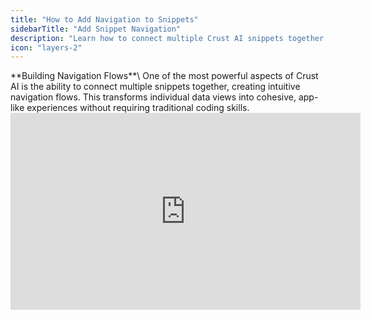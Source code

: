 ```yaml
---
title: "How to Add Navigation to Snippets"
sidebarTitle: "Add Snippet Navigation"
description: "Learn how to connect multiple Crust AI snippets together to create seamless navigation flows and app-like experiences."
icon: "layers-2"
---
```


<Tip>
  **Building Navigation Flows**\
  One of the most powerful aspects of Crust AI is the ability to connect multiple snippets together, creating intuitive navigation flows. This transforms individual data views into cohesive, app-like experiences without requiring traditional coding skills.
</Tip>

<iframe width="560" height="315" src="https://www.youtube.com/embed/IsGOhjrsv9A?si=HcPil7yt0WuM4viv" title="YouTube video player" frameborder="0" allow="accelerometer; autoplay; clipboard-write; encrypted-media; gyroscope; picture-in-picture; web-share" referrerpolicy="strict-origin-when-cross-origin" allowfullscreen />

## Understanding Navigation Types

Before diving into implementation, it's helpful to understand the different types of navigation you can create between snippets:

### Types of Navigation

1. **Automatic List-to-Detail Navigation** - Built into Multiple Items snippets.
2. **General Snippet Navigation** - Navigating between snippets without passing specific context or permissions.
3. **Contextual Navigation** - Passing parameters (`rec=` or `p=`) between snippets to maintain context or apply permissions dynamically.

---

## Automatic List-to-Detail Navigation

The most basic form of navigation is already built into every **Multiple Items snippet** by default:

![Multi Single Navigation Gi](/images/multi-single-navigation.gif)

```mermaid
graph TD
    A[Multiple Items Snippet] --> B[List View]

    B -->|User selects an item| C[Detail View]

    C -->|User goes back| B
```

<Info>
  **Built-In Functionality**\
  In any Multiple Items snippet, when a user clicks on an item in the List View, they're automatically taken to the Detail View for that specific record. This happens without any configuration on your part - it's a core feature of Multiple Items snippets.
</Info>

The navigation back from Detail View to List View is handled by the browser's default back button in the published snippet.

---

## Creating Navigation Between Snippets

While the automatic List-to-Detail navigation within a single snippet is helpful, the real power comes from connecting different snippets together. Here's how to create navigation buttons between separate snippets:

### Step 1: Create Your Snippets

First, ensure you have created the snippets you want to connect:

1. Create your "origin" snippet (where the navigation begins).
2. Create your "target" snippet (where the user will navigate to).
3. Get the **Shareable URL** of your target snippet (you'll likely modify this later).

### Step 2: Add a Button Field in Airtable

To create navigation between snippets, you'll use Airtable's **Button** field type:

1. Go to your Airtable base.
2. Open the table that your **origin** snippet is based on.
3. Add a new field of type **Button**.
4. Name it descriptively (e.g., "View Tasks").
5. Set the action to **Open URL**.
6. In the URL formula, paste the base Shareable URL of your **target** snippet. We'll add dynamic parameters later if needed.

<Tip>
  **URL Structure is Key**\
  Understanding [Shareable URL Structure](/chapters/sharing-your-snippets/understanding-the-shareable-url-structure) is crucial for effective navigation. The URL parameters (`rec=` or `p=`) determine exactly what data will be shown in the target snippet.
</Tip>

### Step 3: Add the Button to Your Origin Snippet

After adding the button field in Airtable:

1. Return to your **origin** snippet in the Crust AI Builder.
2. **Refresh the page** (or use the schema refresh option) to ensure Crust AI sees the new button field from Airtable.
3. In Step 3 "Make It Perfect", use the AI prompt to add the button to your snippet's UI. For example:

   ```text Prompt Example
   Add the 'View Tasks' button that navigates to its URL when clicked
   ```

---

## Step-by-Step Example: Project to Tasks Navigation

Let's walk through a complete example of setting up navigation between two related snippets, ensuring the target snippet shows contextually relevant data.

### Scenario Setup

Imagine you have two tables in Airtable:

- **Projects** table (with fields: Project Name, Client, Status, etc.)
- **Tasks** table (with fields: Task Name, Project (a _link_ to the Projects table), Status, etc.)

Your goal is to create:

1. A **Project Detail** snippet (Single Item) showing detailed information about one project.
2. A **Project Tasks** snippet (Multiple Items) showing _only_ tasks related to a specific project.
3. Navigation from the Project Detail snippet to its related Tasks List snippet.

<Steps>
  <Step title="Create Both Snippets">
    1. **Create Project Detail Snippet:**
       - Follow the [Quickstart guide](/chapters/getting-started/quickstart-build-your-first-snippet) to create a **Single Item** snippet based on your **Projects** table. Customize as needed.
    2. **Create Project Tasks Snippet:**
       - Create a **Multiple Items** snippet based on your **Tasks** table. Customize as needed. _Initially, this will show ALL tasks._
    3. **Get Tasks Snippet URL:**
       - In the Tasks snippet builder, go to Step 4 and click "Get Shareable URL".
       - Copy the base URL (e.g., `https://app.trycrust.ai/<your_tasks_snippet_id>/list`). We'll add parameters later.
  </Step>
  <Step title="Create Navigation Button (Airtable)">
    1. Go to your **Projects** table in Airtable.
    2. Add a new **Button** field named "View Tasks".
    3. Set the action to **Open URL**.
    4. In the URL formula, paste the **Tasks** snippet base URL (copied in the previous step). _We will modify this URL later to pass context._

       ```airtable_formula
       "https://app.trycrust.ai/<your_tasks_snippet_id>/list"
       ```

       _`(Replace <your_tasks_snippet_id>)`_
  </Step>
  <Step title="Configure Tasks Snippet Permission (Crust AI)">
    To ensure the Tasks snippet only shows tasks for the _clicked_ project, we need [User-based Permission](https://docs.trycrust.ai/chapters/controlling-data-access/user-based-permission-explained) based on the Project's Record ID.

    1. **Expose Project Record ID (Airtable):**
       - In your **Projects** table, add a **Formula** field named `Project Record ID` with the formula `RECORD_ID()`.
    2. **Lookup Project Record ID (Airtable):**
       - In your **Tasks** table, add a **Lookup** field named `Project Record ID Lookup`.
       - Configure it to look up from the `Project` linked record field.
       - Choose the `Project Record ID` formula field from the Projects table to retrieve.
    3. **Set Permission Field (Crust AI):**
       - Go back to your **Tasks** snippet in the Builder (refresh if needed).
       - Go to **Step 2 -\> Permission**.
       - Select **User-based permission**.
       - In the "Which field holds the user's identifier?" dropdown, select your new **`Project Record ID Lookup`** field.
       - Click **Apply Permission**.
  </Step>
  <Step title="Update 'View Tasks' Button URL (Airtable)">
    Now, modify the "View Tasks" button formula in the **Projects** table to pass the current project's Record ID as the permission parameter (`p`).

    1. Edit the "View Tasks" button field configuration.
    2. Update the formula to:

       ```
       "https://app.trycrust.ai/<your_tasks_snippet_id>/list?p=" & RECORD_ID()
       ```

       _`(Replace <your_tasks_snippet_id>)`_

       <Tip>
         Learn more about [Shareable URL Structure](/chapters/sharing-your-snippets/understanding-the-shareable-url-structure) to easily build your shareable snippet URL.
       </Tip>
  </Step>
  <Step title="Add Button to Project Detail Snippet (Crust AI)">
    1. Go back to your **Project Detail** snippet in the Builder.
    2. **Refresh the page** to ensure Crust AI sees the updated "View Tasks" button field from Airtable.
    3. In Step 3 "Make It Perfect", use the AI prompt:

       ```text Prompt Example
       Add the 'View Tasks' button in a prominent position below the project details
       ```
  </Step>
  <Step title="Test the Navigation">
    Now when a user views the Project Detail snippet and clicks the "View Tasks" button:

    1. They'll navigate to the Tasks snippet URL, which now includes `?p=<project_record_id>`.
    2. The Tasks snippet will use the provided Project Record ID to dynamically filter and show only tasks related to the original project (matching the `Project Record ID Lookup` field).
    3. The user can navigate back using the browser's default back button.
  </Step>
</Steps>

---

## Advanced Navigation Scenarios

<Accordion title="Navigating to a Single Item Snippet">
  When you want to link directly to the Detail View of a specific record (useful for linking _from_ a list view to a dedicated Single Item snippet instead of the built-in detail view), you need to include the `rec` parameter with the target record's ID:

  ```
  https://app.trycrust.ai/<snippet_id>/detail?rec=<record_id>
  ```

  In Airtable, you can make this dynamic using the `RECORD_ID()` function in your button field formula:

  ```
      "https://app.trycrust.ai/<target_snippet_id>/detail?rec=" & RECORD_ID()
  ```
</Accordion>

<Accordion title="Complex Permission Parameters">
  For Multiple Items snippets with user-based permissions, you can pass any value via the `p` parameter that identifies the relationship or user context:

  ```text URL Structure
  https://app.trycrust.ai/<snippet_id>/list?p=<permission_value>
  ```

  This could be an email, a record ID (as in the example), or any other unique identifier that matches your configured permission field in the target snippet.
</Accordion>

---

<Warning>
  **Important Considerations**

  - **Always refresh** your snippet in the Builder after adding or modifying button fields in Airtable.
  - **Test your navigation flows** thoroughly before sharing with end-users, ensuring the correct parameters are passed.
  - If navigation doesn't filter data as expected, double-check:
    - Your URL parameters (`rec=` or `p=`) in the Airtable button formula.
    - The permission field configuration in the target snippet (Step 2 -\> Permission).
    - That the value being passed in the URL parameter _exactly matches_ the format and value expected in the permission field (including Lookup field values).
</Warning>

---

By connecting your snippets through thoughtful navigation, you can create sophisticated, app-like experiences that guide users through your data in intuitive ways. This approach lets you build modular, maintainable solutions without writing traditional code.

For more advanced navigation scenarios, learn more about [Shareable URL Structure](/chapters/sharing-your-snippets/understanding-the-shareable-url-structure).